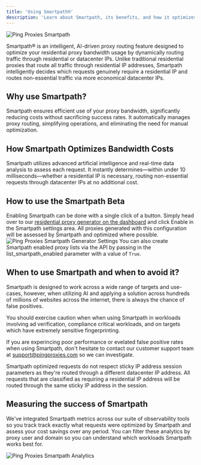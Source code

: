 ```yaml
---
title: 'Using Smartpath®'
description: 'Learn about Smartpath, its benefits, and how it optimizes your residential proxy usage at Ping Proxies'
---
```

<img
  src="/images/general/smartpath.png"
  alt="Ping Proxies Smartpath"
/>

Smartpath® is an intelligent, AI-driven proxy routing feature designed to optimize your residential proxy bandwidth usage by dynamically routing traffic through residential or datacenter IPs. Unlike traditional residential proxies that route all traffic through residential IP addresses, Smartpath intelligently decides which requests genuinely require a residential IP and routes non-essential traffic via more economical datacenter IPs.

## Why use Smartpath?

Smartpath ensures efficient use of your proxy bandwidth, significantly reducing costs without sacrificing success rates. It automatically manages proxy routing, simplifying operations, and eliminating the need for manual optimization.

## How Smartpath Optimizes Bandwidth Costs

Smartpath utilizes advanced artificial intelligence and real-time data analysis to assess each request. It instantly determines—within under 10 milliseconds—whether a residential IP is necessary, routing non-essential requests through datacenter IPs at no additional cost.

## How to use the Smartpath Beta

Enabling Smartpath can be done with a single click of a button. Simply head over to our [residential proxy generator on the dashboard](https://dashboard.pingproxies.com/residential) and click Enable in the Smartpath settings area. All proxies generated with this configuration will be assessed by Smartpath and optimized where possible.
<img
  src="/images/general/smartpath-generation.png"
  alt="Ping Proxies Smartpath Generator Settings"
/>
You can also create Smartpath enabled proxy lists via the API by passing in the list_smartpath_enabled parameter with a value of `True`.

## When to use Smartpath and when to avoid it?

Smartpath is designed to work across a wide range of targets and use-cases, however, when utilizing AI and applying a solution across hundreds of millions of websites across the internet, there is always the chance of false positives.

You should exercise caution when when using Smartpath in workloads involving ad verification, compliance critical workloads, and on targets which have extremely sensitive fingerprinting.

If you are experincing poor performance or evelated false positive rates when using Smartpath, don't hesitate to contact our customer support team at support@pingproxies.com so we can investigate.

<Warning>
Smartpath optimized requests do not respect sticky IP address session parameters as they're routed through a different datacenter IP address. All requests that are classified as requiring a residential IP address will be routed through the same sticky IP address in the session.
</Warning>

## Measuring the success of Smartpath

We've integrated Smartpath metrics across our suite of observability tools so you track track exactly what requests were optimized by Smartpath and assess your cost savings over any period. You can filter these analytics by proxy user and domain so you can understand which workloads Smartpath works best for.

<img
  src="/images/general/smartpath-analytics.png"
  alt="Ping Proxies Smartpath Analytics"
/>